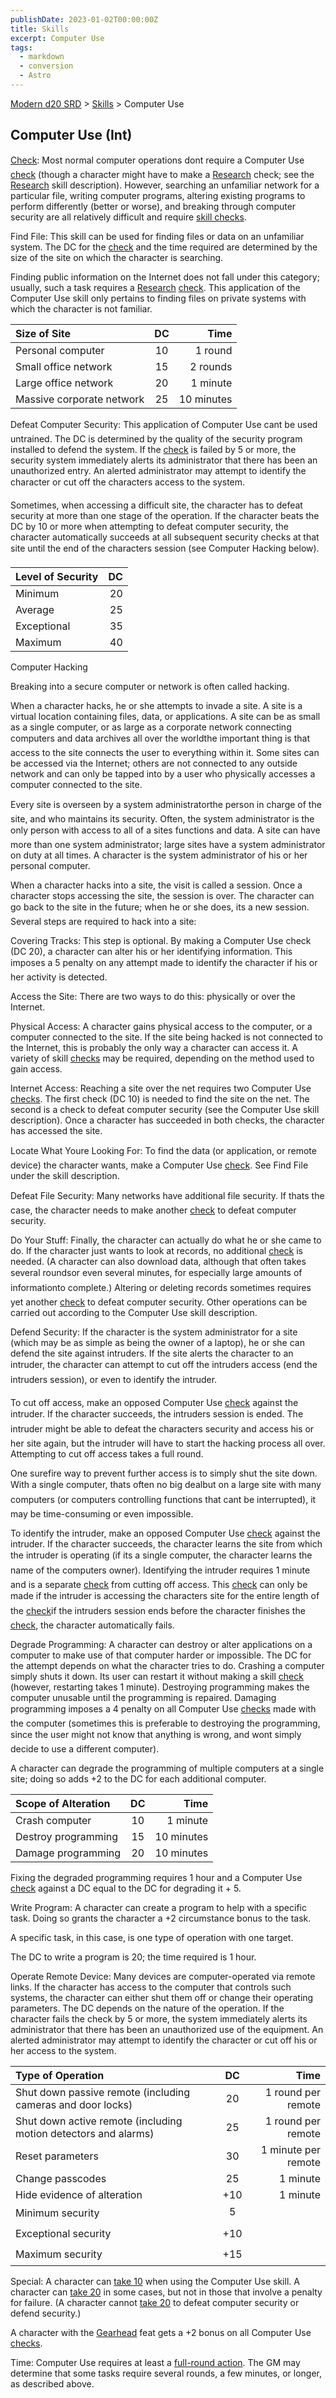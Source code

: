 ```yaml
---
publishDate: 2023-01-02T00:00:00Z
title: Skills
excerpt: Computer Use
tags:
  - markdown
  - conversion
  - Astro
---
```


[Modern d20 SRD](/#modernD20) > [Skills](modern-d20-srd-skills-index) > Computer Use

## Computer Use (Int)

[Check](modern-d20-srd-skills-skill-basics-php#skill-check-index): Most normal computer operations dont require a Computer Use [check](modern-d20-srd-skills-skill-basics-php#skill-check-index) (though a character might have to make a [Research](modern-d20-srd-skills-research) check; see the [Research](modern-d20-srd-skills-research) skill description). However, searching an unfamiliar network for a particular file, writing computer programs, altering existing programs to perform differently (better or worse), and breaking through computer security are all relatively difficult and require [skill checks](modern-d20-srd-skills-skill-basics-php#skill-check-index).

Find File: This skill can be used for finding files or data on an unfamiliar system. The DC for the [check](modern-d20-srd-skills-skill-basics-php#skill-check-index) and the time required are determined by the size of the site on which the character is searching.

Finding public information on the Internet does not fall under this category; usually, such a task requires a [Research](modern-d20-srd-skills-research) [check](modern-d20-srd-skills-skill-basics-php#skill-check-index). This application of the Computer Use skill only pertains to finding files on private systems with which the character is not familiar.

| Size of Site              | DC  |       Time |
| :------------------------ | :-: | ---------: |
| Personal computer         | 10  |    1 round |
| Small office network      | 15  |   2 rounds |
| Large office network      | 20  |   1 minute |
| Massive corporate network | 25  | 10 minutes |

Defeat Computer Security: This application of Computer Use cant be used untrained. The DC is determined by the quality of the security program installed to defend the system. If the [check](modern-d20-srd-skills-skill-basics-php#skill-check-index) is failed by 5 or more, the security system immediately alerts its administrator that there has been an unauthorized entry. An alerted administrator may attempt to identify the character or cut off the characters access to the system.

Sometimes, when accessing a difficult site, the character has to defeat security at more than one stage of the operation. If the character beats the DC by 10 or more when attempting to defeat computer security, the character automatically succeeds at all subsequent security checks at that site until the end of the characters session (see Computer Hacking below).

| Level of Security |  DC |
| :---------------- | --: |
| Minimum           |  20 |
| Average           |  25 |
| Exceptional       |  35 |
| Maximum           |  40 |

Computer Hacking

Breaking into a secure computer or network is often called hacking.

When a character hacks, he or she attempts to invade a site. A site is a virtual location containing files, data, or applications. A site can be as small as a single computer, or as large as a corporate network connecting computers and data archives all over the worldthe important thing is that access to the site connects the user to everything within it. Some sites can be accessed via the Internet; others are not connected to any outside network and can only be tapped into by a user who physically accesses a computer connected to the site.

Every site is overseen by a system administratorthe person in charge of the site, and who maintains its security. Often, the system administrator is the only person with access to all of a sites functions and data. A site can have more than one system administrator; large sites have a system administrator on duty at all times. A character is the system administrator of his or her personal computer.

When a character hacks into a site, the visit is called a session. Once a character stops accessing the site, the session is over. The character can go back to the site in the future; when he or she does, its a new session.
Several steps are required to hack into a site:

Covering Tracks: This step is optional. By making a Computer Use check (DC 20), a character can alter his or her identifying information. This imposes a 5 penalty on any attempt made to identify the character if his or her activity is detected.

Access the Site: There are two ways to do this: physically or over the Internet.

Physical Access: A character gains physical access to the computer, or a computer connected to the site. If the site being hacked is not connected to the Internet, this is probably the only way a character can access it. A variety of skill [checks](modern-d20-srd-skills-skill-basics-php#skill-check-index) may be required, depending on the method used to gain access.

Internet Access: Reaching a site over the net requires two Computer Use [checks](modern-d20-srd-skills-skill-basics-php#skill-check-index). The first check (DC 10) is needed to find the site on the net. The second is a check to defeat computer security (see the Computer Use skill description). Once a character has succeeded in both checks, the character has accessed the site.

Locate What Youre Looking For: To find the data (or application, or remote device) the character wants, make a Computer Use [check](modern-d20-srd-skills-skill-basics-php#skill-check-index). See Find File under the skill description.

Defeat File Security: Many networks have additional file security. If thats the case, the character needs to make another [check](modern-d20-srd-skills-skill-basics-php#skill-check-index) to defeat computer security.

Do Your Stuff: Finally, the character can actually do what he or she came to do. If the character just wants to look at records, no additional [check](modern-d20-srd-skills-skill-basics-php#skill-check-index) is needed. (A character can also download data, although that often takes several roundsor even several minutes, for especially large amounts of informationto complete.) Altering or deleting records sometimes requires yet another [check](modern-d20-srd-skills-skill-basics-php#skill-check-index) to defeat computer security. Other operations can be carried out according to the Computer Use skill description.

Defend Security: If the character is the system administrator for a site (which may be as simple as being the owner of a laptop), he or she can defend the site against intruders. If the site alerts the character to an intruder, the character can attempt to cut off the intruders access (end the intruders session), or even to identify the intruder.

To cut off access, make an opposed Computer Use [check](modern-d20-srd-skills-skill-basics-php#skill-check-index) against the intruder. If the character succeeds, the intruders session is ended. The intruder might be able to defeat the characters security and access his or her site again, but the intruder will have to start the hacking process all over. Attempting to cut off access takes a full round.

One surefire way to prevent further access is to simply shut the site down. With a single computer, thats often no big dealbut on a large site with many computers (or computers controlling functions that cant be interrupted), it may be time-consuming or even impossible.

To identify the intruder, make an opposed Computer Use [check](modern-d20-srd-skills-skill-basics-php#skill-check-index) against the intruder. If the character succeeds, the character learns the site from which the intruder is operating (if its a single computer, the character learns the name of the computers owner). Identifying the intruder requires 1 minute and is a separate [check](modern-d20-srd-skills-skill-basics-php#skill-check-index) from cutting off access. This [check](modern-d20-srd-skills-skill-basics-php#skill-check-index) can only be made if the intruder is accessing the characters site for the entire length of the [check](modern-d20-srd-skills-skill-basics-php#skill-check-index)if the intruders session ends before the character finishes the [check](modern-d20-srd-skills-skill-basics-php#skill-check-index), the character automatically fails.

Degrade Programming: A character can destroy or alter applications on a computer to make use of that computer harder or impossible. The DC for the attempt depends on what the character tries to do. Crashing a computer simply shuts it down. Its user can restart it without making a skill [check](modern-d20-srd-skills-skill-basics-php#skill-check-index) (however, restarting takes 1 minute). Destroying programming makes the computer unusable until the programming is repaired. Damaging programming imposes a 4 penalty on all Computer Use [checks](modern-d20-srd-skills-skill-basics-php#skill-check-index) made with the computer (sometimes this is preferable to destroying the programming, since the user might not know that anything is wrong, and wont simply decide to use a different computer).

A character can degrade the programming of multiple computers at a single site; doing so adds +2 to the DC for each additional computer.

| Scope of Alteration | DC  |       Time |
| :------------------ | :-: | ---------: |
| Crash computer      | 10  |   1 minute |
| Destroy programming | 15  | 10 minutes |
| Damage programming  | 20  | 10 minutes |

Fixing the degraded programming requires 1 hour and a Computer Use [check](modern-d20-srd-skills-skill-basics-php#skill-check-index) against a DC equal to the DC for degrading it + 5.

Write Program: A character can create a program to help with a specific task. Doing so grants the character a +2 circumstance bonus to the task.

A specific task, in this case, is one type of operation with one target.

The DC to write a program is 20; the time required is 1 hour.

Operate Remote Device: Many devices are computer-operated via remote links. If the character has access to the computer that controls such systems, the character can either shut them off or change their operating parameters. The DC depends on the nature of the operation. If the character fails the check by 5 or more, the system immediately alerts its administrator that there has been an unauthorized use of the equipment. An alerted administrator may attempt to identify the character or cut off his or her access to the system.

| Type of Operation                                               | DC  |                Time |
| :-------------------------------------------------------------- | :-: | ------------------: |
| Shut down passive remote (including cameras and door locks)     | 20  |  1 round per remote |
| Shut down active remote (including motion detectors and alarms) | 25  |  1 round per remote |
| Reset parameters                                                | 30  | 1 minute per remote |
| Change passcodes                                                | 25  |            1 minute |
| Hide evidence of alteration                                     | +10 |            1 minute |
| Minimum security                                                |  5  |                     |
| Exceptional security                                            | +10 |                     |
| Maximum security                                                | +15 |                     |

Special: A character can [take 10](modern-d20-srd-skills-skill-basics-php#take10-index) when using the Computer Use skill. A character can [take 20](modern-d20-srd-skills-skill-basics-php#take10-index) in some cases, but not in those that involve a penalty for failure. (A character cannot [take 20](modern-d20-srd-skills-skill-basics-php#take20-index) to defeat computer security or defend security.)

A character with the [Gearhead](modern-d20-srd-feats-gearhead) feat gets a +2 bonus on all Computer Use [checks](modern-d20-srd-skills-skill-basics-php#skill-check-index).

Time: Computer Use requires at least a [full-round action](modern-d20-srd-combat-full-round-actions). The GM may determine that some tasks require several rounds, a few minutes, or longer, as described above.
